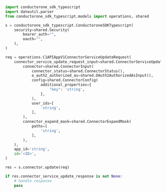 ```python Update.py
import conductorone_sdk_typescript
import dateutil.parser
from conductorone_sdk_typescript.models import operations, shared

s = conductorone_sdk_typescript.ConductoroneSDKTypescript(
    security=shared.Security(
        bearer_auth="",
        oauth="",
    ),
)

req = operations.C1APIAppV1ConnectorServiceUpdateRequest(
    connector_service_update_request_input=shared.ConnectorServiceUpdateRequestInput(
        connector=shared.ConnectorInput(
            connector_status=shared.ConnectorStatus(),
            o_auth2_authorized_as=shared.OAuth2AuthorizedAsInput(),
            config=shared.ConnectorConfig(
                additional_properties={
                    "key": 'string',
                },
            ),
            user_ids=[
                'string',
            ],
        ),
        connector_expand_mask=shared.ConnectorExpandMask(
            paths=[
                'string',
            ],
        ),
    ),
    app_id='string',
    id='<ID>',
)

res = s.connector.update(req)

if res.connector_service_update_response is not None:
    # handle response
    pass
```
